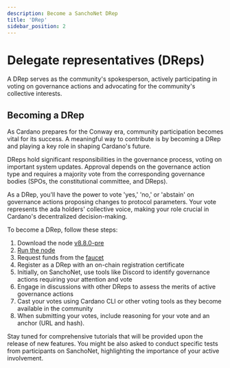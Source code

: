 ```yaml
---
description: Become a SanchoNet DRep
title: 'DRep'
sidebar_position: 2
---
```


# Delegate representatives (DReps)

A DRep serves as the community's spokesperson, actively participating in voting on governance actions and advocating for the community's collective interests.

## Becoming a DRep

As Cardano prepares for the Conway era, community participation becomes vital for its success. A meaningful way to contribute is by becoming a DRep and playing a key role in shaping Cardano's future.

DReps hold significant responsibilities in the governance process, voting on important system updates. Approval depends on the governance action type and requires a majority vote from the corresponding governance bodies (SPOs, the constitutional committee, and DReps).

As a DRep, you'll have the power to vote 'yes,' 'no,' or 'abstain' on governance actions proposing changes to protocol parameters. Your vote represents the ada holders' collective voice, making your role crucial in Cardano's decentralized decision-making.

To become a DRep, follow these steps:

1. Download the node [v8.8.0-pre](https://github.com/IntersectMBO/cardano-node/releases/tag/8.8.0-pre)
2. [Run the node](tutorials/start-a-node.mdx)
3. Request funds from the [faucet](/faucet)
4. Register as a DRep with an on-chain registration certificate
5. Initially, on SanchoNet, use tools like Discord to identify governance actions requiring your attention and vote
6. Engage in discussions with other DReps to assess the merits of active governance actions
7. Cast your votes using Cardano CLI or other voting tools as they become available in the community
8. When submitting your votes, include reasoning for your vote and an anchor (URL and hash).

Stay tuned for comprehensive tutorials that will be provided upon the release of new features. You might be also asked to conduct specific tests from participants on SanchoNet, highlighting the importance of your active involvement.
